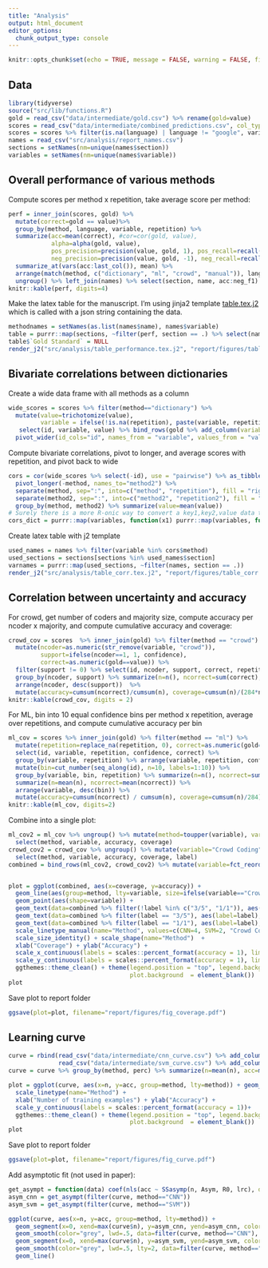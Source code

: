 ```yaml
---
title: "Analysis"
output: html_document
editor_options: 
  chunk_output_type: console
---
```


```r
knitr::opts_chunk$set(echo = TRUE, message = FALSE, warning = FALSE, fig.path="figures/")
```

## Data

```r
library(tidyverse)
source("src/lib/functions.R")
gold = read_csv("data/intermediate/gold.csv") %>% rename(gold=value)
scores = read_csv("data/intermediate/combined_predictions.csv", col_types = "iccccddd")
scores = scores %>% filter(is.na(language) | language != "google", variable != "recessie")  %>% mutate(value=trichotomize(value))
names = read_csv("src/analysis/report_names.csv")
sections = setNames(nm=unique(names$section))
variables = setNames(nm=unique(names$variable))
```

## Overall performance of various methods


Compute scores per method x repetition, take average score per method:

```r
perf = inner_join(scores, gold) %>% 
  mutate(correct=gold == value)%>% 
  group_by(method, language, variable, repetition) %>% 
  summarize(acc=mean(correct), #cor=cor(gold, value), 
            alpha=alpha(gold, value), 
            pos_precision=precision(value, gold, 1), pos_recall=recall(value, gold, 1), pos_f1=f1(pos_precision, pos_recall),
            neg_precision=precision(value, gold, -1), neg_recall=recall(value, gold, -1), neg_f1=f1(neg_precision, neg_recall)) %>%  
  summarize_at(vars(acc:last_col()), mean) %>% 
  arrange(match(method, c("dictionary", "ml", "crowd", "manual")), language, variable ) %>% 
  ungroup() %>% left_join(names) %>% select(section, name, acc:neg_f1)
knitr::kable(perf, digits=4)
```

Make the latex table for the manuscript.
I'm using jinja2 template [table.tex.j2](table.tex.j2) which is called with a json string containing the data.

```r
methodnames = setNames(as.list(names$name), names$variable)
table = purrr::map(sections, ~filter(perf, section == .) %>% select(name:neg_f1)) 
table$`Gold Standard` = NULL
render_j2("src/analysis/table_performance.tex.j2", "report/figures/table_performance.tex", data=list(data=table, methods=methodnames))
```

## Bivariate correlations between dictionaries

Create a wide data frame with all methods as a column

```r
wide_scores = scores %>% filter(method=="dictionary") %>%
  mutate(value=trichotomize(value), 
         variable = ifelse(!is.na(repetition), paste(variable, repetition, sep=":"), variable)) %>%
   select(id, variable, value) %>% bind_rows(gold %>% add_column(variable="gold") %>% rename(value=gold)) %>% 
  pivot_wider(id_cols="id", names_from = "variable", values_from = "value")
```

Compute bivariate correlations, pivot to longer, and average scores with repetition, and pivot back to wide

```r
cors = cor(wide_scores %>% select(-id), use = "pairwise") %>% as_tibble(rownames = "method") %>% 
  pivot_longer(-method, names_to="method2") %>% 
  separate(method, sep=":", into=c("method", "repetition"), fill = "right") %>%
  separate(method2, sep=":", into=c("method2", "repetition2"), fill = "right") %>%
  group_by(method, method2) %>% summarize(value=mean(value)) 
# Surely there is a more R-onic way to convert a key1,key2,value data table into a nested list...?
cors_dict = purrr::map(variables, function(x1) purrr::map(variables, function(x2) cors$value[cors$method==x1 & cors$method2 == x2]))
```

Create latex table with j2 template

```r
used_names = names %>% filter(variable %in% cors$method)
used_sections = sections[sections %in% used_names$section]
varnames = purrr::map(used_sections, ~filter(names, section == .))
render_j2("src/analysis/table_corr.tex.j2", "report/figures/table_corr.tex", data=list(data=cors_dict, names=varnames))
```

## Correlation between uncertainty and accuracy 

For crowd, get number of coders and majority size, compute accuracy per ncoder x majority, and compute cumulative accuracy and coverage:

```r
crowd_cov = scores  %>% inner_join(gold) %>% filter(method == "crowd") %>% 
  mutate(ncoder=as.numeric(str_remove(variable, "crowd")), 
         support=ifelse(ncoder==1, 1, confidence),
         correct=as.numeric(gold==value)) %>% 
  filter(support != 0) %>% select(id, ncoder, support, correct, repetition) %>%
  group_by(ncoder, support) %>% summarize(n=n(), ncorrect=sum(correct), nrep=replace_na(max(repetition), 1)) %>% 
  arrange(ncoder, desc(support))  %>%  
  mutate(accuracy=cumsum(ncorrect)/cumsum(n), coverage=cumsum(n)/(284*nrep), label=str_c(support, ncoder, sep="/"))
knitr::kable(crowd_cov, digits = 2)
```

For ML, bin into 10 equal confidence bins per method x repetition, average over repetitions, and compute cumulative accuracy per bin


```r
ml_cov = scores %>% inner_join(gold) %>% filter(method == "ml") %>% 
  mutate(repetition=replace_na(repetition, 0), correct=as.numeric(gold==value)) %>% 
  select(id, variable, repetition, confidence, correct) %>% 
  group_by(variable, repetition) %>% arrange(variable, repetition, confidence) %>% 
  mutate(bin=cut_number(seq_along(id), n=10, labels=1:10)) %>% 
  group_by(variable, bin, repetition) %>% summarize(n=n(), ncorrect=sum(correct)) %>% 
  summarize(n=mean(n), ncorrect=mean(ncorrect)) %>%
  arrange(variable, desc(bin)) %>%
  mutate(accuracy=cumsum(ncorrect) / cumsum(n), coverage=cumsum(n)/284) 
knitr::kable(ml_cov, digits=2)
```

Combine into a single plot:

```r
ml_cov2 = ml_cov %>% ungroup() %>% mutate(method=toupper(variable), variable=toupper(variable)) %>% 
  select(method, variable, accuracy, coverage)
crowd_cov2 = crowd_cov %>% ungroup() %>% mutate(variable="Crowd Coding", method=paste0("Crowd (", ncoder, " Coder)")) %>%
  select(method, variable, accuracy, coverage, label)
combined = bind_rows(ml_cov2, crowd_cov2) %>% mutate(variable=fct_reorder(variable, -accuracy))


plot = ggplot(combined, aes(x=coverage, y=accuracy)) + 
  geom_line(aes(group=method, lty=variable, size=ifelse(variable=="Crowd Coding", .5, .75))) + 
  geom_point(aes(shape=variable)) + 
  geom_text(data=combined %>% filter(!label %in% c("3/5", "1/1")), aes(label=label), nudge_y=.008, nudge_x=.004) + 
  geom_text(data=combined %>% filter(label == "3/5"), aes(label=label), nudge_y=-.008, nudge_x=-.004) +
  geom_text(data=combined %>% filter(label == "1/1"), aes(label=label), nudge_y=-.008, nudge_x=-.004) +
  scale_linetype_manual(name="Method", values=c(CNN=4, SVM=2, "Crowd Coding"=1)) +
  scale_size_identity() + scale_shape(name="Method")  + 
  xlab("Coverage") + ylab("Accuracy") + 
  scale_x_continuous(labels = scales::percent_format(accuracy = 1), limits = c(0,1))+
  scale_y_continuous(labels = scales::percent_format(accuracy = 1), limits = c(.5,1))+
  ggthemes::theme_clean() + theme(legend.position = "top", legend.background = element_blank(),
                                  plot.background  = element_blank())
plot
```

Save plot to report folder

```r
ggsave(plot=plot, filename="report/figures/fig_coverage.pdf")
```

## Learning curve

```r
curve = rbind(read_csv("data/intermediate/cnn_curve.csv") %>% add_column(method="CNN", .before=1),
              read_csv("data/intermediate/svm_curve.csv") %>% add_column(method="SVM", .before=1))
curve = curve %>% group_by(method, perc) %>% summarize(n=mean(n), acc=mean(acc))

plot = ggplot(curve, aes(x=n, y=acc, group=method, lty=method)) + geom_line() + 
  scale_linetype(name="Method") +
  xlab("Number of training examples") + ylab("Accuracy") + 
  scale_y_continuous(labels = scales::percent_format(accuracy = 1))+
  ggthemes::theme_clean() + theme(legend.position = "top", legend.background = element_blank(),
                                  plot.background  = element_blank())
plot
```

Save plot to report folder

```r
ggsave(plot=plot, filename="report/figures/fig_curve.pdf")
```


Add asymptotic fit (not used in paper):

```r
get_asympt = function(data) coef(nls(acc ~ SSasymp(n, Asym, R0, lrc), data=data))["Asym"]
asym_cnn = get_asympt(filter(curve, method=="CNN"))
asym_svm = get_asympt(filter(curve, method=="SVM"))

ggplot(curve, aes(x=n, y=acc, group=method, lty=method)) + 
  geom_segment(x=0, xend=max(curve$n), y=asym_cnn, yend=asym_cnn, color="grey") +
  geom_smooth(color="grey", lwd=.5, data=filter(curve, method=="CNN"), method='nls', formula=y~SSasymp(x, Asym, R0, lrc), se=F) + 
  geom_segment(x=0, xend=max(curve$n), y=asym_svm, yend=asym_svm, color="grey", lty=2) + 
  geom_smooth(color="grey", lwd=.5, lty=2, data=filter(curve, method=="SVM"), method='nls', formula=y~SSasymp(x, Asym, R0, lrc), se=F) + 
  geom_line() 
```
